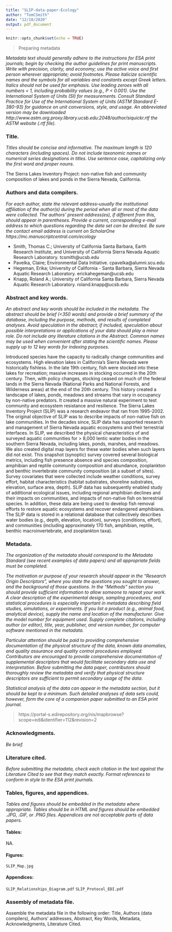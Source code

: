 ```yaml
---
title: "SLIP-data-paper-Ecology"
author: "TomCSmith"
date: "12/10/2020"
output: pdf_document
---
```


```r
knitr::opts_chunk$set(echo = TRUE)
```

> Preparing metadata  

*Metadata text should generally adhere to the instructions for ESA print journals; begin by checking the author guidelines for print manuscripts. Write with precision, clarity, and economy; use the active voice and first person wherever appropriate; avoid footnotes. Please italicize scientific names and the symbols for all variables and constants except Greek letters. Italics should not be used for emphasis. Use leading zeroes with all numbers < 1, including probability values (e.g., P < 0.001). Use the International System of Units (SI) for measurements. Consult Standard Practice for Use of the International System of Units (ASTM Standard E-380-93) for guidance on unit conversions, style, and usage. An abbreviated version may be downloaded  http://www.astm.org.proxy.library.ucsb.edu:2048/author/siquickr.rtf the ASTM website (.rtf file).*

### Title.  
*Titles should be concise and informative. The maximum length is 120 characters (including spaces). Do not include taxonomic names or numerical series designations in titles. Use sentence case, capitalizing only the first word and proper nouns.*

The Sierra Lakes Inventory Project: non-native fish and community composition of lakes and ponds in the Sierra Nevada, California.

### Authors and data compilers.  
*For each author, state the relevant address--usually the institutional affiliation of the author(s) during the period when all or most of the data were collected. The authors' present address(es), if different from this, should appear in parentheses. Provide a current, corresponding e-mail address to which questions regarding the data set can be directed. Be sure the contact email address is current on ScholarOne https://mc.manuscriptcentral.com/ecology*

-  Smith, Thomas C.; University of California Santa Barbara, Earth Research Institute, and University of California Sierra Nevada Aquatic Research Laboratory. tcsmith@ucsb.edu
-  Pavelka, Claire; Environmental Data Initiative. cpavelka@alumni.scu.edu
-  Hegeman, Erika; University of California - Santa Barbara, Sierra Nevada Aquatic Research Laboratory. erickahegeman@ucsb.edu 
-  Knapp, Roland A.; University of California Santa Barbara, Sierra Nevada Aquatic Research Laboratory. roland.knapp@ucsb.edu

### Abstract and key words. 
*An abstract and key words should be included in the metadata. The abstract should be brief (<350 words) and provide a brief summary of the database, including the purpose, methods, and results of completed analyses. Avoid speculation in the abstract; if included, speculation about possible interpretations or applications of your data should play a minor role. Do not include any literature citations in the Abstract. Common names may be used when convenient after stating the scientific names. Please supply up to 12 key words for indexing purposes.*

Introduced species have the capacity to radically change communities and ecosystems. High elevation lakes in California's Sierra Nevada were historically fishless. In the late 19th century, fish were stocked into these lakes for recreation; massive increases in stocking occurred in the 20th century. Then, with policy changes, stocking ceased on much of the federal lands in the Sierra Nevada (National Parks and National Forests, and Wilderness areas) at the end of the 20th century. This history created a landscape of lakes, ponds, meadows and streams that vary in occupancy by non-native predators. It created a massive natural experiment to test community and ecosystem resistance and resilience. The Sierra Lakes Inventory Project (SLIP) was a research endeavor that ran from 1995-2002. The original objective of SLIP was to describe impacts of non-native fish on lake communities. In the decades since, SLIP data has supported research and management of Sierra Nevada aquatic ecosystems and their terrestrial interfaces. In SLIP, we described the physical characteristics of and surveyed aquatic communities for > 8,000 lentic water bodies in the southern Sierra Nevada, including lakes, ponds, marshes, and meadows. We also created digital map layers for these water bodies when such layers did not exist. This snapshot (synoptic) survey covered several biological metrics, including fish presence absence and species composition, amphibian and reptile community composition and abundance, zooplankton and benthic invertebrate community composition (at a subset of sites). Survey covariates that were collected include weather conditions, survey effort, habitat characteristics (habitat substrates, shoreline substrates, elevation, surface area, depth). SLIP data has subsequently enabled study of additional ecological issues, including regional amphibian declines and their impacts on communities, and impacts of non-native fish on terrestrial species. In addition, these data are being used to develop fish removal efforts to restore aquatic ecosystems and recover endangered amphibians. The SLIP data is stored in a relational database that collectively describes water bodies (e.g., depth, elevation, location), surveys (conditions, effort), and communities (including approximately 170 fish, amphibian, reptile, benthic macroinvertebrate, and zooplankton taxa).  


### Metadata. 
*The organization of the metadata should correspond to the Metadata Standard (see recent examples of data papers) and all appropriate fields must be completed.*

*The motivation or purpose of your research should appear in the “Research Origin Descriptors”, where you state the questions you sought to answer, and the background of those questions. In the “Methods” section you should provide sufficient information to allow someone to repeat your work. A clear description of the experimental design, sampling procedures, and statistical procedures is especially important in metadata describing field studies, simulations, or experiments. If you list a product (e.g., animal food, analytical device), supply the name and location of the manufacturer. Give the model number for equipment used. Supply complete citations, including author (or editor), title, year, publisher, and version number, for computer software mentioned in the metadata.*

*Particular attention should be paid to providing comprehensive documentation of the physical structure of the data, known data anomalies, and quality assurance and quality control procedures employed. Contributors are encouraged to provide comprehensive documentation of supplemental descriptors that would facilitate secondary data use and interpretation. Before submitting the data paper, contributors should thoroughly review the metadata and verify that physical structure descriptors are sufficient to permit secondary usage of the data.*

*Statistical analysis of the data can appear in the metadata section, but it should be kept to a minimum. Such detailed analyses of data sets could, however, form the core of a companion paper submitted to an ESA print journal.*

> https://portal-s.edirepository.org/nis/mapbrowse?scope=edi&identifier=112&revision=2

### Acknowledgments.  
*Be brief.*

### Literature cited. 
*Before submitting the metadata, check each citation in the text against the Literature Cited to see that they match exactly. Format references to conform in style to the ESA print journals.*

### Tables, figures, and appendices. 
*Tables and figures should be embedded in the metadata where appropriate. Tables should be in HTML and figures should be embedded .JPG, .GIF, or .PNG files. Appendices are not acceptable parts of data papers.*

#### Tables:
NA.

#### Figures:
`SLIP_Map.jpg`

#### Appendices: 
`SLIP_Relationships_Diagram.pdf`
`SLIP_Protocol_EDI.pdf`


### Assembly of metadata file. 
Assemble the metadata file in the following order: Title, Authors (data compilers), Authors' addresses, Abstract, Key Words, Metadata, Acknowledgments, Literature Cited.

